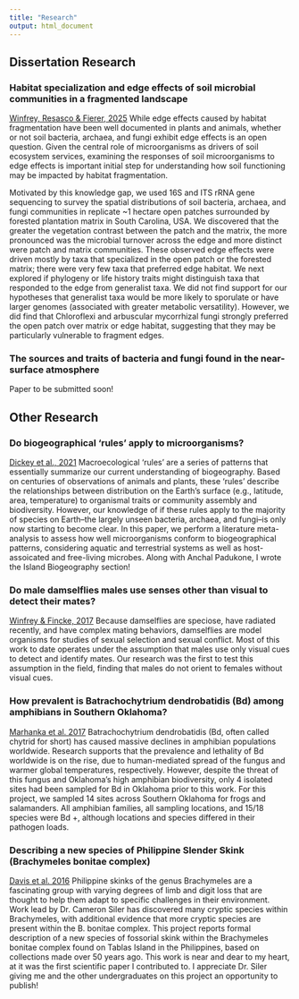 ```yaml
---
title: "Research"
output: html_document
---
```

```{=html}
<style>
  /* this just styles the big page title */
  #header h1.title {
    text-align: center;
    font-size: 2.5rem !important;
    margin-top: 0.5rem;
  }
</style>
```

## Dissertation Research
### Habitat specialization and edge effects of soil microbial communities in a fragmented landscape
[Winfrey, Resasco & Fierer, 2025](https://esajournals.onlinelibrary.wiley.com/doi/full/10.1002/ecy.70072)
While edge effects caused by habitat fragmentation have been well documented in plants and animals, whether or not soil bacteria, archaea, and fungi exhibit edge effects is an open question. Given the central role of microorganisms as drivers of soil ecosystem services, examining the responses of soil microorganisms to edge effects is important initial step for understanding how soil functioning may be impacted by habitat fragmentation. 

Motivated by this knowledge gap, we used 16S and ITS rRNA gene sequencing to survey the spatial distributions of soil bacteria, archaea, and fungi communities in replicate ~1 hectare open patches surrounded by forested plantation matrix in South Carolina, USA. We discovered that the greater the vegetation contrast between the patch and the matrix, the more pronounced was the microbial turnover across the edge and more distinct were patch and matrix communities. These observed edge effects were driven mostly by taxa that specialized in the open patch or the forested matrix; there were very few taxa that preferred edge habitat. We next explored if phylogeny or life history traits might distinguish taxa that responded to the edge from generalist taxa. We did not find support for our hypotheses that generalist taxa would be more likely to sporulate or have larger genomes (associated with greater metabolic versatility). However, we did find that Chloroflexi and arbuscular mycorrhizal fungi strongly preferred the open patch over matrix or edge habitat, suggesting that they may be particularly vulnerable to fragment edges. 

### The sources and traits of bacteria and fungi found in the near-surface atmosphere
Paper to be submitted soon!

## Other Research
### Do biogeographical 'rules' apply to microorganisms?
[Dickey et al., 2021](https://www.frontiersin.org/journals/ecology-and-evolution/articles/10.3389/fevo.2021.633155/full)
Macroecological 'rules' are a series of patterns that essentially summarize our current understanding of biogeography. Based on centuries of observations of animals and plants, these 'rules' describe the relationships between distribution on the Earth's surface (e.g., latitude, area, temperature) to organismal traits or community assembly and biodiversity. However, our knowledge of if these rules apply to the majority of species on Earth--the largely unseen bacteria, archaea, and fungi--is only now starting to become clear. In this paper, we perform a literature meta-analysis to assess how well microorganisms conform to biogeographical patterns, considering aquatic and terrestrial systems as well as host-assoicated and free-living microbes. Along with Anchal Padukone, I wrote the Island Biogeography section!

### Do male damselflies males use senses other than visual to detect their mates?
[Winfrey & Fincke, 2017](https://www.tandfonline.com/doi/abs/10.1080/13887890.2017.1297259)
Because damselflies are speciose, have radiated recently, and have complex mating behaviors, damselflies are model organisms for studies of sexual selection and sexual conflict. Most of this work to date operates under the assumption that males use only visual cues to detect and identify mates. Our research was the first to test this assumption in the field, finding that males do not orient to females without visual cues. 

### How prevalent is Batrachochytrium dendrobatidis (Bd) among amphibians in Southern Oklahoma?
[Marhanka et al. 2017](https://cameronsiler.com/detection-of-high-prevalence-of-batrachochytrium-dendrobatidis-in-amphibians-from-southern-oklahoma/)
Batrachochytrium dendrobatidis (Bd, often called chytrid for short) has caused massive declines in amphibian populations worldwide. Research supports that the prevalence and lethality of Bd worldwide is on the rise, due to human-mediated spread of the fungus and warmer global temperatures, respectively. However, despite the threat of this fungus and Oklahoma's high amphibian biodiversity, only 4 isolated sites had been sampled for Bd in Oklahoma prior to this work.  For this project, we sampled 14 sites across Southern Oklahoma for frogs and salamanders. All amphibian families, all sampling locations, and 15/18 species were Bd +, although locations and species differed in their pathogen loads.

### Describing a new species of Philippine Slender Skink (Brachymeles bonitae complex)
[Davis et al. 2016](https://cameronsiler.com/additions-to-philippine-slender-skinks-of-the-brachymeles-bonitae-complex-iii/)
Philippine skinks of the genus Brachymeles are a fascinating group with varying degrees of limb and digit loss that are thought to help them adapt to specific challenges in their environment. Work lead by Dr. Cameron Siler has discovered many cryptic species within Brachymeles, with additional evidence that more cryptic species are present within the B. bonitae complex. This project reports formal description of a new species of fossorial skink within the Brachymeles bonitae complex found on Tablas Island in the Philippines, based on collections made over 50 years ago. This work is near and dear to my heart, at it was the first scientific paper I contributed to. I appreciate Dr. Siler giving me and the other undergraduates on this project an opportunity to publish!